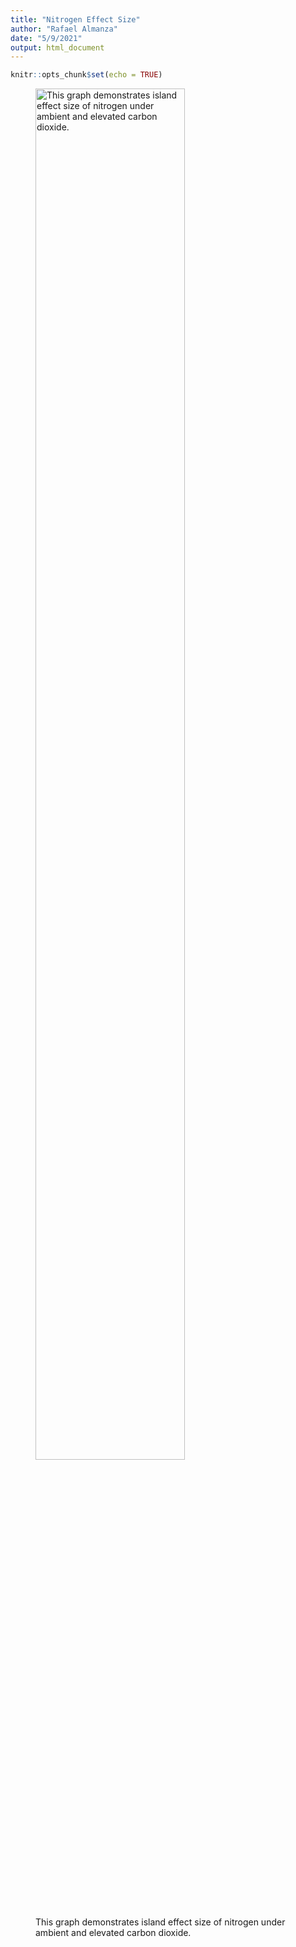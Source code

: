 ```yaml
---
title: "Nitrogen Effect Size"
author: "Rafael Almanza"
date: "5/9/2021"
output: html_document
---
```


```r
knitr::opts_chunk$set(echo = TRUE)
```

![This graph demonstrates island effect size of nitrogen under ambient and elevated carbon dioxide.](EffectSize_20cm_N.png){#id .class width=75% height=75%}